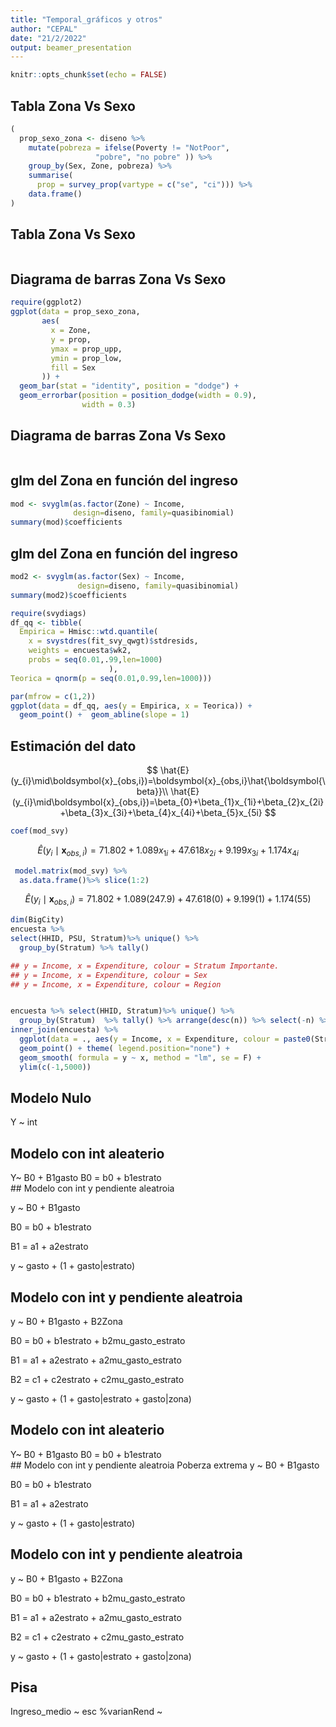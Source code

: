 ```yaml
---
title: "Temporal_gráficos y otros"
author: "CEPAL"
date: "21/2/2022"
output: beamer_presentation
---
```


```r
knitr::opts_chunk$set(echo = FALSE)
```


## Tabla Zona Vs Sexo

```r
(
  prop_sexo_zona <- diseno %>%
    mutate(pobreza = ifelse(Poverty != "NotPoor",
                   "pobre", "no pobre" )) %>% 
    group_by(Sex, Zone, pobreza) %>%
    summarise(
      prop = survey_prop(vartype = c("se", "ci"))) %>% 
    data.frame()
)

```

## Tabla Zona Vs Sexo

```r
```


## Diagrama de barras Zona Vs Sexo

```r
require(ggplot2)
ggplot(data = prop_sexo_zona,
       aes(
         x = Zone,
         y = prop,
         ymax = prop_upp,
         ymin = prop_low,
         fill = Sex
       )) +
  geom_bar(stat = "identity", position = "dodge") +
  geom_errorbar(position = position_dodge(width = 0.9),
                width = 0.3)

```

## Diagrama de barras Zona Vs Sexo

```r
```




## glm del Zona en función del ingreso 

```r
mod <- svyglm(as.factor(Zone) ~ Income, 
              design=diseno, family=quasibinomial)
summary(mod)$coefficients
```

## glm del Zona en función del ingreso 

```r
mod2 <- svyglm(as.factor(Sex) ~ Income, 
               design=diseno, family=quasibinomial)
summary(mod2)$coefficients

```

```r
require(svydiags)
df_qq <- tibble(
  Empirica = Hmisc::wtd.quantile(
    x = svystdres(fit_svy_qwgt)$stdresids,
    weights = encuesta$wk2, 
    probs = seq(0.01,.99,len=1000) 
                      ),
Teorica = qnorm(p = seq(0.01,0.99,len=1000)))

par(mfrow = c(1,2))
ggplot(data = df_qq, aes(y = Empirica, x = Teorica)) +
  geom_point() +  geom_abline(slope = 1)
```


## Estimación del dato

$$
\hat{E}(y_{i}\mid\boldsymbol{x}_{obs,i})=\boldsymbol{x}_{obs,i}\hat{\boldsymbol{\beta}}\\
\hat{E}(y_{i}\mid\boldsymbol{x}_{obs,i})=\beta_{0}+\beta_{1}x_{1i}+\beta_{2}x_{2i}+\beta_{3}x_{3i}+\beta_{4}x_{4i}+\beta_{5}x_{5i} 
$$

```r
coef(mod_svy)
```

$$
\hat{E}(y_{i}\mid\boldsymbol{x}_{obs,i})=71.802 +1.089x_{1i}+47.618x_{2i}+9.199x_{3i}+1.174x_{4i}
$$

```r
 model.matrix(mod_svy) %>%
  as.data.frame()%>% slice(1:2)
```

$$
\hat{E}(y_{i}\mid\boldsymbol{x}_{obs,i})=71.802  +1.089(247.9)+47.618(0)+9.199(1)+1.174(55)
$$


```r
dim(BigCity)
encuesta %>% 
select(HHID, PSU, Stratum)%>% unique() %>% 
  group_by(Stratum) %>% tally()

## y = Income, x = Expenditure, colour = Stratum Importante. 
## y = Income, x = Expenditure, colour = Sex
## y = Income, x = Expenditure, colour = Region


encuesta %>% select(HHID, Stratum)%>% unique() %>%  
  group_by(Stratum)  %>% tally() %>% arrange(desc(n)) %>% select(-n) %>% slice(1:2L) %>% 
inner_join(encuesta) %>% 
  ggplot(data = ., aes(y = Income, x = Expenditure, colour = paste0(Stratum) )) + 
  geom_point() + theme( legend.position="none") +
  geom_smooth( formula = y ~ x, method = "lm", se = F) +
  ylim(c(-1,5000))
```


## Modelo Nulo

Y ~ int 



## Modelo con int aleaterio 

Y~ B0 + B1gasto
B0 = b0 + b1estrato  
## Modelo con int y pendiente aleatroia 

y ~ B0 + B1gasto 

B0 = b0 + b1estrato

B1 = a1 + a2estrato

y ~  gasto + (1 + gasto|estrato)

## Modelo con int y pendiente aleatroia 

y ~ B0 + B1gasto + B2Zona 

B0 = b0 + b1estrato + b2mu_gasto_estrato

B1 = a1 + a2estrato + a2mu_gasto_estrato

B2 = c1 + c2estrato + c2mu_gasto_estrato

y ~  gasto + (1 + gasto|estrato + gasto|zona)



## Modelo con int aleaterio 

Y~ B0 + B1gasto
B0 = b0 + b1estrato  
## Modelo con int y pendiente aleatroia 
Poberza extrema 
y ~ B0 + B1gasto 

B0 = b0 + b1estrato

B1 = a1 + a2estrato

y ~  gasto + (1 + gasto|estrato)

## Modelo con int y pendiente aleatroia 

y ~ B0 + B1gasto + B2Zona 

B0 = b0 + b1estrato + b2mu_gasto_estrato

B1 = a1 + a2estrato + a2mu_gasto_estrato

B2 = c1 + c2estrato + c2mu_gasto_estrato

y ~  gasto + (1 + gasto|estrato + gasto|zona)






## Pisa
Ingreso_medio ~ esc
%varianRend ~ 
















